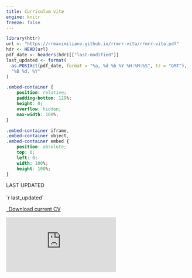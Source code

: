 ```yaml
---
title: Curriculum vitæ
engine: knitr
freeze: false
---
```


```r
library(httr)
url <- "https://rrmaximiliano.github.io/rrmrr-vita/rrmrr-vita.pdf"
hdr <- HEAD(url)
pdf_date <- headers(hdr)[["last-modified"]]
last_updated <- format(
  as.POSIXct(pdf_date, format = "%a, %d %b %Y %H:%M:%S", tz = "GMT"),
  "%B %d, %Y"
)
```

```css
.embed-container {
    position: relative;
    padding-bottom: 129%;
    height: 0;
    overflow: hidden;
    max-width: 100%;
}

.embed-container iframe,
.embed-container object,
.embed-container embed {
    position: absolute;
    top: 0;
    left: 0;
    width: 100%;
    height: 100%;
}
```

```{=html}
<div class="quarto-title-meta">
  <div class="quarto-title-meta-container">
    <div class="quarto-title-meta-heading cv-label">LAST UPDATED</div>
    <br>
    <div class="quarto-title-meta-contents cv-date">
      `r last_updated`
    </div>
  </div>
</div>
```

```{=html}
<p class="text-center">
  <a class="btn btn-primary btn-lg cv-download" href="https://rrmaximiliano.github.io/rrmrr-vita/rrmrr-vita.pdf" target="_blank">
    <i class="fa-solid fa-file-arrow-down"></i>&ensp;Download current CV
  </a>
</p>

<div class="embed-container">
  <iframe src="https://rrmaximiliano.github.io/rrmrr-vita/rrmrr-vita.pdf" style="border: 0.5px"></iframe>
</div>
```
